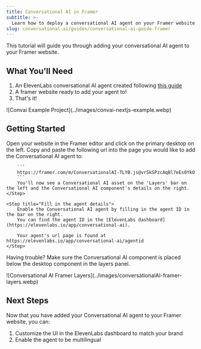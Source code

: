 ```yaml
---
title: Conversational AI in Framer
subtitle: >-
  Learn how to deploy a conversational AI agent on your Framer website
slug: conversational-ai/guides/conversational-ai-guide-framer
---
```



This tutorial will guide you through adding your conversational AI agent to your Framer website. 

## What You'll Need

1. An ElevenLabs conversational AI agent created following [this guide](/docs/conversational-ai/docs/agent-setup)
2. A framer website ready to add your agent to!
3. That's it!

<Frame>
  ![Convai Example Project](../images/convai-nextjs-example.webp)
</Frame>

## Getting Started

<Steps>
    <Step title="Visit your Framer editor">
        Open your website in the Framer editor and click on the primary desktop on the left.
    </Step>
    <Step title="Add the Conversational AI component">
        Copy and paste the following url into the page you would like to add the Conversational AI agent to:

        ```
        https://framer.com/m/ConversationalAI-TLYB.js@vrSkSPzcAqBl7eEs0YkO
        ```
        You'll now see a Conversational AI asset on the 'Layers' bar on the left and the Conversational AI component's details on the right.
    </Step>

    <Step title="Fill in the agent details">
        Enable the Conversational AI agent by filling in the agent ID in the bar on the right. 
        You can find the agent ID in the [ElevenLabs dashboard](https://elevenlabs.io/app/conversational-ai).

        Your agent's url page is found at https://elevenlabs.io/app/conversational-ai/agentid
    </Step>

</Steps>

Having trouble? Make sure the Conversational AI component is placed below the desktop component in the layers panel.
<Frame width="200">
  ![Conversational AI Framer Layers](../images/conversationalAI-framer-layers.webp)
</Frame>


## Next Steps

Now that you have added your Conversational AI agent to your Framer website, you can:

1. Customize the UI in the ElevenLabs dashboard to match your brand
2. Enable the agent to be multilingual